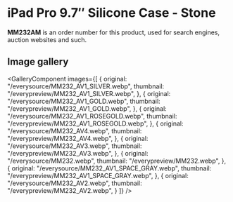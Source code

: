 
# iPad Pro 9.7″ Silicone Case - Stone

<Callout type='info' emoji='👉🏻'>**MM232AM** is an order number for this product, used for search engines, auction websites and such.</Callout>

## Image gallery

<GalleryComponent
    images={[
      {
        original: "/everysource/MM232_AV1_SILVER.webp",
        thumbnail: "/everypreview/MM232_AV1_SILVER.webp",
      },
      {
        original: "/everysource/MM232_AV1_GOLD.webp",
        thumbnail: "/everypreview/MM232_AV1_GOLD.webp",
      },
      {
        original: "/everysource/MM232_AV1_ROSEGOLD.webp",
        thumbnail: "/everypreview/MM232_AV1_ROSEGOLD.webp",
      },
      {
        original: "/everysource/MM232_AV4.webp",
        thumbnail: "/everypreview/MM232_AV4.webp",
      },
      {
        original: "/everysource/MM232_AV3.webp",
        thumbnail: "/everypreview/MM232_AV3.webp",
      },
      {
        original: "/everysource/MM232.webp",
        thumbnail: "/everypreview/MM232.webp",
      },
      {
        original: "/everysource/MM232_AV1_SPACE_GRAY.webp",
        thumbnail: "/everypreview/MM232_AV1_SPACE_GRAY.webp",
      },
      {
        original: "/everysource/MM232_AV2.webp",
        thumbnail: "/everypreview/MM232_AV2.webp",
      }
    ]}
  />
